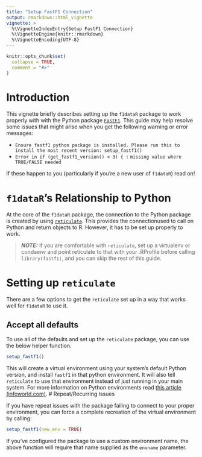 ```yaml
---
title: "Setup FastF1 Connection"
output: rmarkdown::html_vignette
vignette: >
  %\VignetteIndexEntry{Setup FastF1 Connection}
  %\VignetteEngine{knitr::rmarkdown}
  %\VignetteEncoding{UTF-8}
---
```


```r
knitr::opts_chunk$set(
  collapse = TRUE,
  comment = "#>"
)
```

# Introduction

This vignette briefly describes setting up the `f1dataR` package to work properly with with 
the Python package [`FastF1`](https://docs.fastf1.dev/). This guide may help resolve some issues
that might arise when you get the following warning or error messages:

- `Ensure fastf1 python package is installed. Please run this to install the most recent version: setup_fastf1()`
- `Error in if (get_fastf1_version() < 3) { :` 
   `missing value where TRUE/FALSE needed`

If these happen to you (particularly if you're a new user of `f1dataR`) read on!

# `f1dataR`'s Relationship to Python

At the core of the `f1dataR` package, the connection to the Python package is created
by using [`reticulate`](https://rstudio.github.io/reticulate/). This provides the 
connectionused to call on Python and return objects to R. However, it has to be 
set up properly to work.

> **_NOTE:_**  If you are comfortable with `reticulate`, set up a virtualenv or 
condaenv and point reticulate to that with your .RProfile before calling `library(fastf1)`,
and you can skip the rest of this guide.

# Setting up `reticulate`

There are a few options to get the `reticulate` set up in a way that works well for 
`f1dataR` to use it.

## Accept all defaults

To use all of the defaults and set up the `reticulate` package, you can use the below 
helper function. 

```r
setup_fastf1()
```

This will create a virtual environment using your system's default Python version,
and install `fastf1` in that python environment. It will also tell `reticulate` to use that
environment instead of just running in your main system. For more information on Python 
environments read [this article (infoworld.com)](https://www.infoworld.com/article/3239675/virtualenv-and-venv-python-virtual-environments-explained.html). 
# Repeat/Recurring Issues

If you have repeat issues with the package failing to connect to your proper environment, 
you can force a complete recreation of the virtual environment by calling:

```r
setup_fastf1(new_env = TRUE)
```

If you've configured the package to use a custom environment name, the above function will require that name supplied as
the `envname` parameter.
